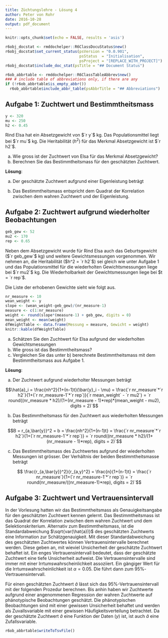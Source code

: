 ```yaml
---
title: Züchtungslehre - Lösung 4
author: Peter von Rohr
date: 2016-10-28
output: pdf_document
---
```


```r
knitr::opts_chunk$set(echo = FALSE, results = 'asis')
```

```r
r6obj_docstat <- rmddochelper::R6ClassDocuStatus$new()
r6obj_docstat$set_current_status(psVersion = "0.0.901",
                                 psStatus  = "Initialisation",
                                 psProject = "[REPLACE_WITH_PROJECT]")
r6obj_docstat$include_doc_stat(psTitle = "## Document Status")
```


```r
r6ob_abbrtable <- rmddochelper::R6ClassTableAbbrev$new()
### # include table of abbreviations only, if there are any
if (!r6ob_abbrtable$is_empty_abbr())
  r6ob_abbrtable$include_abbr_table(psAbbrTitle = "## Abbreviations")
```

## Aufgabe 1: Zuchtwert und Bestimmtheitsmass
```r
y <- 320
mu <- 250
h2 <- 0.45
```

Rind Elsa hat ein Absetzgewicht von $`r y`$ kg. Das Populationsmittel liegt bei $`r mu`$ kg. Die Heritabilität ($h^2$) für das Merkmal Absetzgewicht ist $`r h2`$. 

a) Wie gross ist der Zuchtwert von Elsa für das Merkmal Absetzgewicht? 
b) Berechnen Sie das Bestimmtheitsmass für den geschätzten Zuchtwert.


__Lösung__:

a) Der geschätzte Zuchtwert aufgrund einer Eigenleistung beträgt

\begin{equation}
\hat{a} = h^2(y - \mu) = `r h2` * (`r y`\ \text{kg} - `r mu`\ \text{kg}) = `r h2*(y-mu)`\ \text{kg}\nonumber
\end{equation}

b) Das Bestimmtheitsmass entspricht dem Quadrat der Korrelation zwischen dem wahren Zuchtwert und der Eigenleistung.

\begin{equation}
B = r_{a,y}^2 = h^2 = `r h2`\nonumber
\end{equation}


## Aufgabe 2: Zuchtwert aufgrund wiederholter Beobachtungen
```r
geb_gew <- 52
mu2 <- 170
rep <- 0.65
```
Neben dem Absetzgewicht wurde für Rind Elsa auch das Geburtsgewicht ($`r geb_gew`$ kg) und weitere Gewichtsmessungen vorgenommen. Wir nehmen an, die Heritabilität ($h^2 = `r h2`$) sei gleich wie unter Aufgabe 1 und das Populationsmittel für die wiederholten Gewichtsmessungen liege bei $`r mu2`$ kg. Die Wiederholbarkeit der Gewichtsmessungen liege bei $t = `r rep`$. 

Die Liste der erhobenen Gewichte sieht wie folgt aus.

```r
nr_measure <- 10
wean_weight <- y
slope <- (wean_weight-geb_gew)/(nr_measure-1)
measure <- c(1:nr_measure)
weight <- round(slope*(measure-1) + geb_gew, digits = 0)
mean_weight <- mean(weight)
dfWeightTable <- data.frame(Messung = measure, Gewicht = weight)
knitr::kable(dfWeightTable)
```

a) Schätzen Sie den Zuchtwert für Elsa aufgrund der wiederholten Gewichtsmessungen
b) Wie gross ist das Bestimmtheitsmass?
c) Vergleichen Sie das unter b) berechnete Bestimmtheitsmass mit dem Bestimmtheitsmass aus Aufgabe 1.


__Lösung__:

a) Der Zuchtwert aufgrund wiederholter Messungen beträgt

$$\hat{a}_i = \frac{nh^2}{1+(n-1)t}(\bar{y}_i - \mu) 
            = \frac{`r nr_measure`*`r h2`}{1+(`r nr_measure-1`*`r rep`)}(`r mean_weight` - `r mu2`)
            = `r round((nr_measure * h2)/(1+(nr_measure - 1)*rep)*(mean_weight - mu2), digits = 2)`$$

b) Das Bestimmtheitsmass für den Zuchtwert aus wiederholten Messungen beträgt

$$B = r_{a,\bar{y}}^2  = b = \frac{nh^2}{1+(n-1)t} 
                 = \frac{`r nr_measure`*`r h2`}{1+(`r nr_measure-1`*`r rep`)}
                 = `r round((nr_measure * h2)/(1+(nr_measure - 1)*rep), digits = 2)`$$
                 
c) Das Bestimmtheitsmass des Zuchtwertes aufgrund der wiederholten  Messungen ist grösser. Der Verhältnis der beiden Bestimmtheitsmasse beträgt

$$ \frac{r_{a,\bar{y}}^2}{r_{a,y}^2} = \frac{n}{1+(n-1)t} = \frac{`r nr_measure`}{1+(`r nr_measure-1`*`r rep`)}
  = `r round(nr_measure/((nr_measure-1)*rep), digits = 2)`$$


## Aufgabe 3: Zuchtwert und Vertrauensintervall
In der Vorlesung hatten wir das Bestimmtheitsmass als Genauigkeitsangabe für den geschätzten Zuchtwert kennen gelernt. Das Bestimmtheitsmass ist das Quadrat der Korrelation zwischen dem wahren Zuchtwert und dem Selektionskriterium. Alternativ zum Bestimmtheitsmass, ist die Standardabweichung $\sqrt{var(\hat{a})}$ des geschätzten Zuchtwerts eine Information zur Schätzgenauigkeit. Mit dieser Standardabweichung des geschätzten Zuchtwertes können Vertrauensintervalle berechnet werden. Diese geben an, mit wieviel Unsicherheit der geschätzte Zuchtwert behaftet ist. Ein enges Vertrauensintervall bedeutet, dass der geschätzte Zuchtwert eine tiefe Unsicherheit aufweist. Die Vertrauensintervalle sind immer mit einer Irrtumswahrscheinlichkeit assoziiert. Ein gängiger Wert für die Irrtumswahrscheinlichkeit ist $\alpha = 0.05$. Die führt dann zum $95\%$-Vertrauensintervall. 

Für einen geschätzten Zuchtwert $\hat{a}$ lässt sich das $95\%$-Vertrauensintervall mit der folgenden Prozedur berechnen. Bis anhin haben wir Zuchtwerte aufgrund einer angenommenen Regression der wahren Zuchtwerte auf phänotypische Beobachtungen geschätzt. Die phänotypischen Beobachtungen sind mit einer gewissen Unsicherheit behaftet und werden als Zuvallsvariable mit einer gewissen Häufigkeitsverteilung betrachtet. Da der geschätzte Zuchtwert $\hat{a}$ eine Funktion der Daten ($y$) ist, ist auch $\hat{a}$ eine Zufallsvariable. 


```r
r6ob_abbrtable$writeToTsvFile()
```
<!-- END of document                 -- 
  -- Below this must not be anything -->
